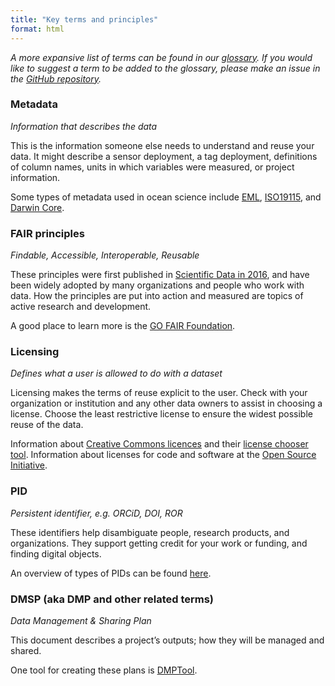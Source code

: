 ```yaml
---
title: "Key terms and principles"
format: html
---
```


*A more expansive list of terms can be found in our [glossary](glossary.qmd).*
*If you would like to suggest a term to be added to the glossary, please make*
*an issue in the [GitHub repository](https://github.com/intertidalagency/ia-data-stewardship/issues).*

  

### Metadata

*Information that describes the data*  

This is the information someone else needs to understand and reuse your data.  It
might describe a sensor deployment, a tag deployment, definitions of column names, 
units in which variables were measured, or project information. 

Some types of metadata used in ocean science include [EML](https://eml.ecoinformatics.org/), [ISO19115](https://www.fgdc.gov/metadata/iso-standards), and [Darwin Core](https://dwc.tdwg.org/).  


### FAIR principles

*Findable, Accessible, Interoperable, Reusable*  

These principles were first published in [Scientific Data in 2016](https://doi.org/10.1038/sdata.2016.18), and have been widely adopted by many organizations and people who work with data.  How the principles are put into action
and measured are topics of active research and development.  

A good place to learn more is the [GO FAIR Foundation ](https://www.go-fair.org/fair-principles/).


### Licensing

*Defines what a user is allowed to do with a dataset*  

Licensing makes the terms of reuse explicit to the user.  Check with your organization
or institution and any other data owners to assist in choosing a license.  Choose 
the least restrictive license to ensure the widest possible reuse of the data.  

Information about [Creative Commons licences](https://creativecommons.org/share-your-work/cclicenses/) and their [license chooser tool](https://creativecommons.org/choose/).  Information about licenses for
code and software at the [Open Source Initiative](https://opensource.org/).


### PID

*Persistent identifier, e.g. ORCiD, DOI, ROR*  

These identifiers help disambiguate people, research products, and organizations.
They support getting credit for your work or funding, and finding digital objects.  

An overview of types of PIDs can be found [here](https://www.osti.gov/pids/using-pids).  


### DMSP (aka DMP and other related terms)
 
*Data Management & Sharing Plan*

This document describes a project's outputs; how they will be managed and shared.

One tool for creating these plans is [DMPTool](http://DMPTool.org).




